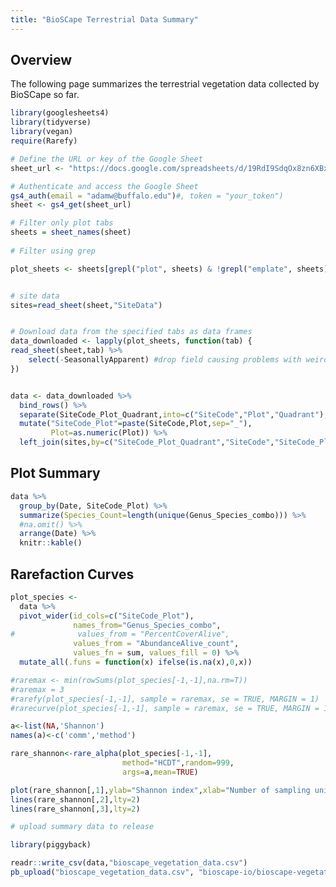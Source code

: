 ```yaml
---
title: "BioSCape Terrestrial Data Summary"
---
```


## Overview

The following page summarizes the terrestrial vegetation data collected by BioSCape so far.

```r

library(googlesheets4)
library(tidyverse)
library(vegan)
require(Rarefy)

# Define the URL or key of the Google Sheet
sheet_url <- "https://docs.google.com/spreadsheets/d/19RdI9SdqOx8zn6XBxywgUNgmAHJ6JatOjtTEK-VAcQE/edit#gid=266439266"

# Authenticate and access the Google Sheet
gs4_auth(email = "adamw@buffalo.edu")#, token = "your_token")
sheet <- gs4_get(sheet_url)

# Filter only plot tabs
sheets = sheet_names(sheet)
  
# Filter using grep

plot_sheets <- sheets[grepl("plot", sheets) & !grepl("emplate", sheets)]


# site data
sites=read_sheet(sheet,"SiteData") 


# Download data from the specified tabs as data frames
data_downloaded <- lapply(plot_sheets, function(tab) {
read_sheet(sheet,tab) %>% 
    select(-SeasonallyApparent) #drop field causing problems with weird entry in Rondevlei_147
})


data <- data_downloaded %>% 
  bind_rows() %>% 
  separate(SiteCode_Plot_Quadrant,into=c("SiteCode","Plot","Quadrant"),sep="_",remove = F) %>% 
  mutate("SiteCode_Plot"=paste(SiteCode,Plot,sep="_"),
         Plot=as.numeric(Plot)) %>% 
  left_join(sites,by=c("SiteCode_Plot_Quadrant","SiteCode","SiteCode_Plot","Plot","Quadrant") )
```

## Plot Summary

```r

data %>% 
  group_by(Date, SiteCode_Plot) %>% 
  summarize(Species_Count=length(unique(Genus_Species_combo))) %>% 
  #na.omit() %>% 
  arrange(Date) %>% 
  knitr::kable()
```

## Rarefaction Curves

```r
plot_species <- 
  data %>% 
  pivot_wider(id_cols=c("SiteCode_Plot"),
              names_from="Genus_Species_combo",
#              values_from = "PercentCoverAlive",
              values_from = "AbundanceAlive_count",
              values_fn = sum, values_fill = 0) %>% 
  mutate_all(.funs = function(x) ifelse(is.na(x),0,x))

#raremax <- min(rowSums(plot_species[-1,-1],na.rm=T))
#raremax = 3
#rarefy(plot_species[-1,-1], sample = raremax, se = TRUE, MARGIN = 1)
#rarecurve(plot_species[-1,-1], sample = raremax, se = TRUE, MARGIN = 1)

```

```r
a<-list(NA,'Shannon')
names(a)<-c('comm','method')

rare_shannon<-rare_alpha(plot_species[-1,-1],
                         method="HCDT",random=999,
                         args=a,mean=TRUE)

plot(rare_shannon[,1],ylab="Shannon index",xlab="Number of sampling units",type="l", ylim=range(rare_shannon,na.rm=TRUE))
lines(rare_shannon[,2],lty=2)
lines(rare_shannon[,3],lty=2)

```

```r

# upload summary data to release

library(piggyback)

readr::write_csv(data,"bioscape_vegetation_data.csv")
pb_upload("bioscape_vegetation_data.csv", "bioscape-io/bioscape-vegetation")
```
